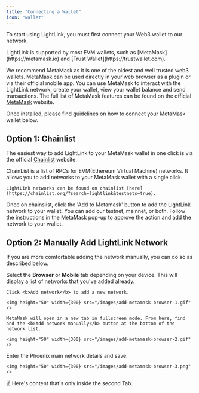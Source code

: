 ```yaml
---
title: "Connecting a Wallet"
icon: "wallet"
---
```


To start using LightLink, you must first connect your Web3 wallet to our network.

<Tip>
  LightLink is supported by most EVM wallets, such as
  [MetaMask](https://metamask.io) and [Trust Wallet](https://trustwallet.com).
</Tip>

We recommend MetaMask as it is one of the oldest and well trusted web3 wallets. MetaMask can be used directly in your web browser as a plugin or via their official mobile app. You can use MetaMask to interact with the LightLink network,
create your wallet, view your wallet balance and send transactions. The full list of MetaMask features can be found on the official [MetaMask](https://metamask.io) website.

Once installed, please find guidelines on how to connect your MetaMask wallet below.

## Option 1: Chainlist

The easiest way to add LightLink to your MetaMask wallet in one click is via the official [Chainlist](https://chainlist.org/?search=lightlink&testnets=true) website:

<Steps>
  <Step title="Go to Chainlist">
    ChainList is a list of RPCs for EVM(Ethereum Virtual Machine) networks. It
    allows you to add networks to your MetaMask wallet with a single click.

    LightLink networks can be found on chainlist [here](https://chainlist.org/?search=lightlink&testnets=true).

  </Step>
  <Step title="Add to Metamask">
    Once on chainslist, click the 'Add to Metamask' button to add the LightLink network to your wallet. You can add our testnet, mainnet, or both.
  </Step>
  <Step title="Approve action in Metamask">
    Follow the instructions in the MetaMask pop-up to approve the action and add the network to your wallet.
  </Step>
</Steps>

## Option 2: Manually Add LightLink Network

If you are more comfortable adding the network manually, you can do so as described below.

<Tip>
  Select the <b>Browser</b> or <b>Mobile</b> tab depending on your device.
</Tip>

<Tabs>
  <Tab title="Browser">
<Steps>
  <Step title="Click on the network selector button">
    This will display a list of networks that you've added already.

    Click <b>Add network</b> to add a new network.

    <img height="50" width={300} src="/images/add-metamask-browser-1.gif" />

  </Step>
  <Step title="Click Add a network manually">

    MetaMask will open in a new tab in fullscreen mode. From here, find and the <b>Add network manually</b> button at the bottom of the network list.

    <img height="50" width={300} src="/images/add-metamask-browser-2.gif" />

  </Step>
  <Step title="Enter network details">
    Enter the Phoenix main network details and save.

    <img height="50" width={300} src="/images/add-metamask-browser-3.png" />

  </Step>
</Steps>
  </Tab>
  <Tab title="Mobile">✌️ Here's content that's only inside the second Tab.</Tab>
</Tabs>
